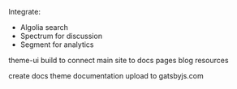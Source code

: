 Integrate:
- Algolia search
- Spectrum for discussion
- Segment for analytics

theme-ui
build to connect main site to docs pages
blog
resources

create docs theme
documentation
upload to gatsbyjs.com
